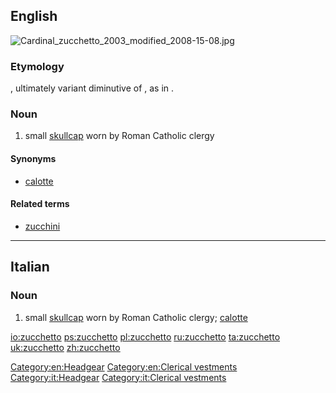==English==
[[File:Cardinal zucchetto 2003 modified 2008-15-08.jpg|thumb]]
{{wikipedia}}

===Etymology===
{{etyl|it}} {{term|zucchetto|lang=it}}, ultimately variant diminutive of {{term|zucca||gourd, squash|lang=it}}, as in {{term|zucchini|lang=en}}.

===Noun===
{{en-noun}}

# small [[skullcap]] worn by Roman Catholic clergy

====Synonyms====
* [[calotte]]

====Related terms====
* [[zucchini]]

[[Category:en:Headgear]]
[[Category:en:Clerical vestments]]

----

==Italian==

===Noun===
{{it-noun|zucchett|m|o|i}}

# small [[skullcap]] worn by Roman Catholic clergy; [[calotte]]

[[Category:it:Headgear]]
[[Category:it:Clerical vestments]]

[[io:zucchetto]]
[[ps:zucchetto]]
[[pl:zucchetto]]
[[ru:zucchetto]]
[[ta:zucchetto]]
[[uk:zucchetto]]
[[zh:zucchetto]]